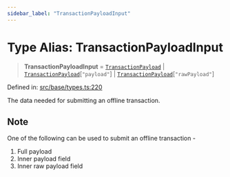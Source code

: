 ```yaml
---
sidebar_label: "TransactionPayloadInput"
---
```


# Type Alias: TransactionPayloadInput

> **TransactionPayloadInput** = [`TransactionPayload`](../interfaces/TransactionPayload.mdx) \| [`TransactionPayload`](../interfaces/TransactionPayload.mdx)\[`"payload"`\] \| [`TransactionPayload`](../interfaces/TransactionPayload.mdx)\[`"rawPayload"`\]

Defined in: [src/base/types.ts:220](https://github.com/PolymeshAssociation/polymesh-sdk/blob/bee6a2fe7a8ce5db42a6982e793782182cde2153/src/base/types.ts#L220)

The data needed for submitting an offline transaction.

## Note

One of the following can be used to submit an offline transaction -
  1. Full payload
  2. Inner payload field
  3. Inner raw payload field
